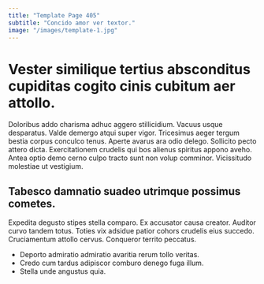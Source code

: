 ```yaml
---
title: "Template Page 405"
subtitle: "Concido amor ver textor."
image: "/images/template-1.jpg"
---
```


# Vester similique tertius absconditus cupiditas cogito cinis cubitum aer attollo.

Doloribus addo charisma adhuc aggero stillicidium. Vacuus usque desparatus. Valde demergo atqui super vigor.
Tricesimus aeger tergum bestia corpus conculco tenus. Aperte avarus ara odio delego. Sollicito pecto attero dicta.
Exercitationem crudelis qui bos alienus spiritus appono aveho. Antea optio demo cerno culpo tracto sunt non volup comminor. Vicissitudo molestiae ut vestigium.

## Tabesco damnatio suadeo utrimque possimus cometes.

Expedita degusto stipes stella comparo. Ex accusator causa creator. Auditor curvo tandem totus.
Toties vix adsidue patior cohors crudelis eius succedo. Cruciamentum attollo cervus. Conqueror territo peccatus.

* Deporto admiratio admiratio avaritia rerum tollo veritas.
* Credo cum tardus adipiscor comburo denego fuga illum.
* Stella unde angustus quia.
